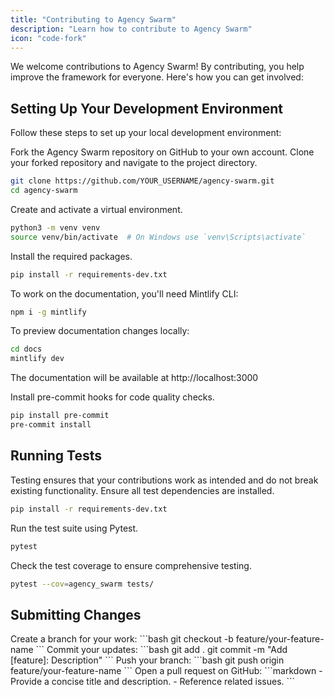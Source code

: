 ```yaml
---
title: "Contributing to Agency Swarm"
description: "Learn how to contribute to Agency Swarm"
icon: "code-fork"
---
```


We welcome contributions to Agency Swarm! By contributing, you help improve the framework for everyone. Here's how you can get involved:

## Setting Up Your Development Environment

Follow these steps to set up your local development environment:

<Steps titleSize="h3">

<Step title="Fork the Repository" icon="code-branch" iconType="solid">
  Fork the Agency Swarm repository on GitHub to your own account.
</Step>

<Step title="Clone Your Fork" icon="arrow-down-to-line" iconType="solid">
Clone your forked repository and navigate to the project directory.

```bash
git clone https://github.com/YOUR_USERNAME/agency-swarm.git
cd agency-swarm
```

</Step>

<Step title="Create a Virtual Environment" icon="laptop-code" iconType="solid">
Create and activate a virtual environment.

```bash
python3 -m venv venv
source venv/bin/activate  # On Windows use `venv\Scripts\activate`
```

</Step>

<Step title="Install Dependencies" icon="download" iconType="solid">
Install the required packages.

```bash
pip install -r requirements-dev.txt
```

</Step>

<Step title="Install Documentation Tools" icon="book" iconType="solid">
To work on the documentation, you'll need Mintlify CLI:

```bash
npm i -g mintlify
```

To preview documentation changes locally:

```bash
cd docs
mintlify dev
```

The documentation will be available at http://localhost:3000
</Step>

<Step title="Install Pre-Commit Hooks" icon="check" iconType="solid">
Install pre-commit hooks for code quality checks.

```bash
pip install pre-commit
pre-commit install
```

</Step>

</Steps>

## Running Tests

<Tip>
  Testing ensures that your contributions work as intended and do not break existing functionality.
</Tip>

<Steps titleSize="h3">

<Step title="Install Test Dependencies" icon="download" iconType="solid">
Ensure all test dependencies are installed.

```bash
pip install -r requirements-dev.txt
```

</Step>

<Step title="Run Tests" icon="play" iconType="solid">
Run the test suite using Pytest.

```bash
pytest
```

</Step>

<Step title="Check Test Coverage" icon="chart-bar" iconType="solid">
Check the test coverage to ensure comprehensive testing.

```bash
pytest --cov=agency_swarm tests/
```

</Step>

</Steps>

## Submitting Changes

<AccordionGroup>

  <Accordion title="Create Branch" icon="code-branch" iconType="solid">
    Create a branch for your work:
    ```bash
    git checkout -b feature/your-feature-name
    ```
  </Accordion>

  <Accordion title="Commit Changes" icon="git" iconType="solid">
    Commit your updates:
    ```bash
    git add .
    git commit -m "Add [feature]: Description"
    ```
  </Accordion>

  <Accordion title="Push Branch" icon="code-fork" iconType="solid">
    Push your branch:
    ```bash
    git push origin feature/your-feature-name
    ```
  </Accordion>

  <Accordion title="Open PR" icon="paper-plane" iconType="solid">
    Open a pull request on GitHub:
    ```markdown
    - Provide a concise title and description.
    - Reference related issues.
    ```
  </Accordion>

</AccordionGroup>

